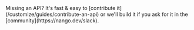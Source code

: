 <Tip>
    Missing an API? It's fast & easy to [contribute it](/customize/guides/contribute-an-api) or we'll build it if you ask for
    it in the [community](https://nango.dev/slack).
</Tip>

<CardGroup cols={4}>
    <Card title="Braintree" href="/integrations/all/braintree" color="#68a063" />
    <Card title="Gumroad" href="/integrations/all/gumroad" color="#68a063" />
    <Card title="Paypal" href="/integrations/all/paypal" color="#68a063" />
    <Card title="Pennylane" href="/integrations/all/pennylane" color="#68a063" />
    <Card title="Splitwise" href="/integrations/all/splitwise" color="#68a063" />
    <Card title="Squareup" href="/integrations/all/squareup" color="#68a063" />
    <Card title="Stripe" href="/integrations/all/stripe" color="#68a063" />
</CardGroup>
